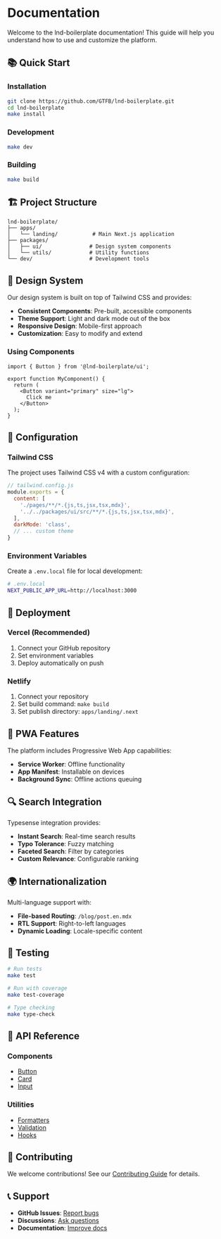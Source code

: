 
<Layout>

# Documentation

Welcome to the lnd-boilerplate documentation! This guide will help you understand how to use and customize the platform.

## 📚 Quick Start

### Installation
```bash
git clone https://github.com/GTFB/lnd-boilerplate.git
cd lnd-boilerplate
make install
```

### Development
```bash
make dev
```

### Building
```bash
make build
```

## 🏗️ Project Structure

```
lnd-boilerplate/
├── apps/
│   └── landing/           # Main Next.js application
├── packages/
│   ├── ui/               # Design system components
│   └── utils/            # Utility functions
└── dev/                  # Development tools
```

## 🎨 Design System

Our design system is built on top of Tailwind CSS and provides:

- **Consistent Components**: Pre-built, accessible components
- **Theme Support**: Light and dark mode out of the box
- **Responsive Design**: Mobile-first approach
- **Customization**: Easy to modify and extend

### Using Components

```tsx
import { Button } from '@lnd-boilerplate/ui';

export function MyComponent() {
  return (
    <Button variant="primary" size="lg">
      Click me
    </Button>
  );
}
```

## 🔧 Configuration

### Tailwind CSS
The project uses Tailwind CSS v4 with a custom configuration:

```js
// tailwind.config.js
module.exports = {
  content: [
    './pages/**/*.{js,ts,jsx,tsx,mdx}',
    '../../packages/ui/src/**/*.{js,ts,jsx,tsx,mdx}',
  ],
  darkMode: 'class',
  // ... custom theme
}
```

### Environment Variables
Create a `.env.local` file for local development:

```bash
# .env.local
NEXT_PUBLIC_APP_URL=http://localhost:3000
```

## 🚀 Deployment

### Vercel (Recommended)
1. Connect your GitHub repository
2. Set environment variables
3. Deploy automatically on push

### Netlify
1. Connect your repository
2. Set build command: `make build`
3. Set publish directory: `apps/landing/.next`

## 📱 PWA Features

The platform includes Progressive Web App capabilities:

- **Service Worker**: Offline functionality
- **App Manifest**: Installable on devices
- **Background Sync**: Offline actions queuing

## 🔍 Search Integration

Typesense integration provides:

- **Instant Search**: Real-time search results
- **Typo Tolerance**: Fuzzy matching
- **Faceted Search**: Filter by categories
- **Custom Relevance**: Configurable ranking

## 🌍 Internationalization

Multi-language support with:

- **File-based Routing**: `/blog/post.en.mdx`
- **RTL Support**: Right-to-left languages
- **Dynamic Loading**: Locale-specific content

## 🧪 Testing

```bash
# Run tests
make test

# Run with coverage
make test-coverage

# Type checking
make type-check
```

## 📖 API Reference

### Components
- [Button](/docs/components/button)
- [Card](/docs/components/card)
- [Input](/docs/components/input)

### Utilities
- [Formatters](/docs/utils/formatters)
- [Validation](/docs/utils/validation)
- [Hooks](/docs/utils/hooks)

## 🤝 Contributing

We welcome contributions! See our [Contributing Guide](/docs/contributing) for details.

## 📞 Support

- **GitHub Issues**: [Report bugs](https://github.com/GTFB/lnd-boilerplate/issues)
- **Discussions**: [Ask questions](https://github.com/GTFB/lnd-boilerplate/discussions)
- **Documentation**: [Improve docs](https://github.com/GTFB/lnd-boilerplate/pulls)

</Layout>
